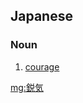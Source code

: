 ==Japanese==
{{ja-kanjitab|えい|き|yomi=o}}

===Noun===
{{ja-noun|えいき|kyu=銳氣}}

# [[courage]]

[[mg:鋭気]]